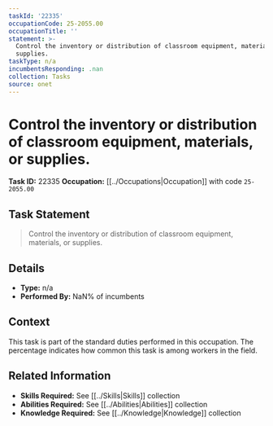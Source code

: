 ```yaml
---
taskId: '22335'
occupationCode: 25-2055.00
occupationTitle: ''
statement: >-
  Control the inventory or distribution of classroom equipment, materials, or
  supplies.
taskType: n/a
incumbentsResponding: .nan
collection: Tasks
source: onet
---
```

# Control the inventory or distribution of classroom equipment, materials, or supplies.

**Task ID:** 22335
**Occupation:** [[../Occupations|Occupation]] with code `25-2055.00`

## Task Statement

> Control the inventory or distribution of classroom equipment, materials, or supplies.

## Details

- **Type:** n/a
- **Performed By:** NaN% of incumbents

## Context

This task is part of the standard duties performed in this occupation. The percentage indicates how common this task is among workers in the field.

## Related Information

- **Skills Required:** See [[../Skills|Skills]] collection
- **Abilities Required:** See [[../Abilities|Abilities]] collection
- **Knowledge Required:** See [[../Knowledge|Knowledge]] collection
